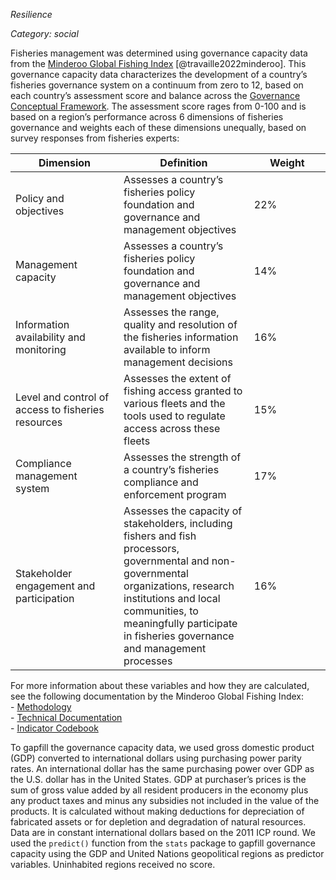 *Resilience*

*Category: social*

Fisheries management was determined using governance capacity data from the [Minderoo Global Fishing Index](https://www.minderoo.org/global-fishing-index/) [@travaille2022minderoo]. This governance capacity data characterizes the development of a country's fisheries governance system on a continuum from zero to 12, based on each country's assessment score and balance across the [Governance Conceptual Framework](https://cdn.minderoo.org/content/uploads/2021/11/19141814/20211112-global-fishing-index-2021-conceptual-framework.pdf). The assessment score rages from 0-100 and is based on a region's performance across 6 dimensions of fisheries governance and weights each of these dimensions unequally, based on survey responses from fisheries experts:

Dimension | Definition | Weight
----------|------------|-------
Policy and objectives | Assesses a country's fisheries policy foundation and governance and management objectives | 22%
Management capacity | Assesses a country's fisheries policy foundation and governance and management objectives | 14%
Information availability and monitoring | Assesses the range, quality and resolution of the fisheries information available to inform management decisions | 16%
Level and control of access to fisheries resources | Assesses the extent of fishing access granted to various fleets and the tools used to regulate access across these fleets | 15%
Compliance management system | Assesses the strength of a country's fisheries compliance and enforcement program | 17%
Stakeholder engagement and participation | Assesses the capacity of stakeholders, including fishers and fish processors, governmental and non-governmental organizations, research institutions and local communities, to meaningfully participate in fisheries governance and management processes | 16%

For more information about these variables and how they are calculated, see the following documentation by the Minderoo Global Fishing Index:\
- [Methodology](https://www.minderoo.org/global-fishing-index/methodology/)\
- [Technical Documentation](https://cdn.minderoo.org/content/uploads/2021/11/05140059/20220505-global-fishing-index-2021-technical-methods.pdf#page=13)\
- [Indicator Codebook](https://cdn.minderoo.org/content/uploads/2021/11/19141816/20211112-global-fishing-index-2021-indicator-codebook.pdf)

To gapfill the governance capacity data, we used gross domestic product (GDP) converted to international dollars using purchasing power parity rates. An international dollar has the same purchasing power over GDP as the U.S. dollar has in the United States. GDP at purchaser's prices is the sum of gross value added by all resident producers in the economy plus any product taxes and minus any subsidies not included in the value of the products. It is calculated without making deductions for depreciation of fabricated assets or for depletion and degradation of natural resources. Data are in constant international dollars based on the 2011 ICP round. We used the `predict()` function from the `stats` package to gapfill governance capacity using the GDP and United Nations geopolitical regions as predictor variables. Uninhabited regions received no score.


